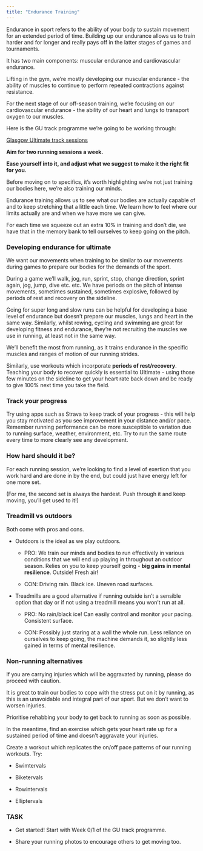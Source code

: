 ```yaml
---
title: "Endurance Training"
---
```


Endurance in sport refers to the ability of your body to sustain movement for an extended period of time. Building up our endurance allows us to train harder and for longer and really pays off in the latter stages of games and tournaments.

It has two main components: muscular endurance and cardiovascular endurance.

Lifting in the gym, we’re mostly developing our muscular endurance - the ability of muscles to continue to perform repeated contractions against resistance.

For the next stage of our off-season training, we’re focusing on our cardiovascular endurance - the ability of our heart and lungs to transport oxygen to our muscles.

Here is the GU track programme we’re going to be working through:

[Glasgow Ultimate track sessions](https://docs.google.com/document/d/1jTGQuBYTIBxWGkCN-nHNvjQnQuiw5n2sDl-ts_JPyL4/edit?usp=sharing)

**Aim for two running sessions a week.**

**Ease yourself into it, and adjust what we suggest to make it the right fit for you.**

Before moving on to specifics, it’s worth highlighting we’re not just training our bodies here, we’re also training our minds.

Endurance training allows us to see what our bodies are actually capable of and to keep stretching that a little each time. We learn how to feel where our limits actually are and when we have more we can give.

For each time we squeeze out an extra 10% in training and don’t die, we have that in the memory bank to tell ourselves to keep going on the pitch.

### Developing endurance for ultimate

We want our movements when training to be similar to our movements during games to prepare our bodies for the demands of the sport.

During a game we’ll walk, jog, run, sprint, stop, change direction, sprint again, jog, jump, dive etc. etc. We have periods on the pitch of intense movements, sometimes sustained, sometimes explosive, followed by periods of rest and recovery on the sideline.

Going for super long and slow runs can be helpful for developing a base level of endurance but doesn’t prepare our muscles, lungs and heart in the same way. Similarly, whilst rowing, cycling and swimming are great for developing fitness and endurance, they’re not recruiting the muscles we use in running, at least not in the same way.

We’ll benefit the most from running, as it trains endurance in the specific muscles and ranges of motion of our running strides.

Similarly, use workouts which incorporate **periods of rest/recovery**. Teaching your body to recover quickly is essential to Ultimate - using those few minutes on the sideline to get your heart rate back down and be ready to give 100% next time you take the field.

### Track your progress

Try using apps such as Strava to keep track of your progress - this will help you stay motivated as you see improvement in your distance and/or pace. Remember running performance can be more susceptible to variation due to running surface, weather, environment, etc. Try to run the same route every time to more clearly see any development.

### How hard should it be? 

For each running session, we’re looking to find a level of exertion that you work hard and are done in by the end, but could just have energy left for one more set.

(For me, the second set is always the hardest. Push through it and keep moving, you’ll get used to it!)

### Treadmill vs outdoors

Both come with pros and cons.

-   Outdoors is the ideal as we play outdoors.

    -   PRO: We train our minds and bodies to run effectively in various conditions that we will end up playing in throughout an outdoor season. Relies on you to keep yourself going - **big gains in mental resilience**. Outside! Fresh air!

    -   CON: Driving rain. Black ice. Uneven road surfaces.

-   Treadmills are a good alternative if running outside isn’t a sensible option that day or if not using a treadmill means you won’t run at all.

    -   PRO: No rain/black ice! Can easily control and monitor your pacing. Consistent surface.

    -   CON: Possibly just staring at a wall the whole run. Less reliance on ourselves to keep going, the machine demands it, so slightly less gained in terms of mental resilience.

### Non-running alternatives

If you are carrying injuries which will be aggravated by running, please do proceed with caution.

It is great to train our bodies to cope with the stress put on it by running, as this is an unavoidable and integral part of our sport. But we don’t want to worsen injuries.

Prioritise rehabbing your body to get back to running as soon as possible.

In the meantime, find an exercise which gets your heart rate up for a sustained period of time and doesn’t aggravate your injuries.

Create a workout which replicates the on/off pace patterns of our running workouts. Try:

-   Swimtervals

-   Biketervals

-   Rowintervals

-   Elliptervals

### TASK

-   Get started! Start with Week 0/1 of the GU track programme.

-   Share your running photos to encourage others to get moving too.

